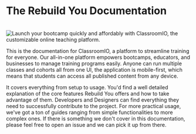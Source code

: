 # The Rebuild You Documentation

<br />
<img
  alt="Launch your bootcamp quickly and affordably with ClassroomIO, the customizable online teaching platform."
  src="https://rebuildyou.uk/classroomio-opengraph-image.png"
/>

This is the documentation for ClassroomIO, a platform to streamline training for everyone. Our all-in-one platform empowers bootcamps, educators, and businesses to manage training programs easily. Anyone can run multiple classes and cohorts all from one UI, the application is mobile-first, which means that students can access all published content from any device.

It covers everything from setup to usage. You'd find a well detailed explanation of the core features Rebuild You offers and how to take advantage of them. Developers and Designers can find everything they need to successfully contribute to the project. For more practical usage, we've got a ton of guides ranging from simple functionalities to more complex ones. If there is something we don't cover in this documentation, please feel free to open an issue and we can pick it up from there.
